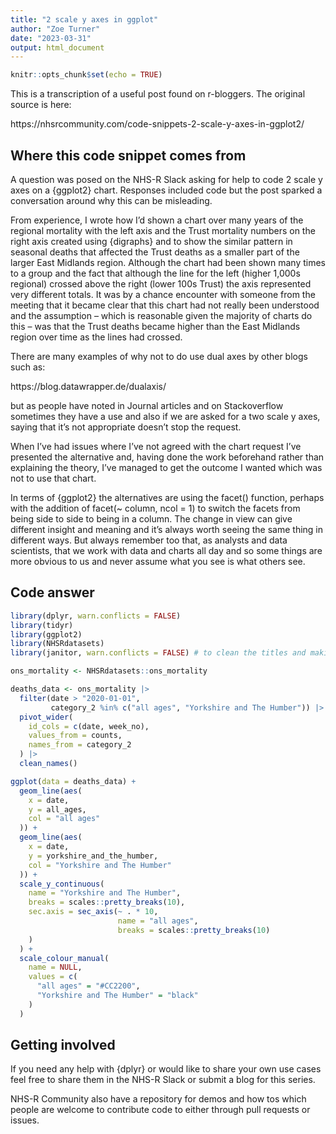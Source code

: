 ```yaml
---
title: "2 scale y axes in ggplot"
author: "Zoe Turner"
date: "2023-03-31"
output: html_document
---
```


```r
knitr::opts_chunk$set(echo = TRUE)
```
This is a transcription of a useful post found on r-bloggers. The original source is here:

https://nhsrcommunity.com/code-snippets-2-scale-y-axes-in-ggplot2/


## Where this code snippet comes from

A question was posed on the NHS-R Slack asking for help to code 2 scale y axes on a {ggplot2} chart. Responses included code but the post sparked a conversation around why this can be misleading.

From experience, I wrote how I’d shown a chart over many years of the regional mortality with the left axis and the Trust mortality numbers on the right axis created using {digraphs} and to show the similar pattern in seasonal deaths that affected the Trust deaths as a smaller part of the larger East Midlands region. Although the chart had been shown many times to a group and the fact that although the line for the left (higher 1,000s regional) crossed above the right (lower 100s Trust) the axis represented very different totals. It was by a chance encounter with someone from the meeting that it became clear that this chart had not really been understood and the assumption – which is reasonable given the majority of charts do this – was that the Trust deaths became higher than the East Midlands region over time as the lines had crossed.

There are many examples of why not to do use dual axes by other blogs such as:

https://blog.datawrapper.de/dualaxis/

but as people have noted in Journal articles and on Stackoverflow sometimes they have a use and also if we are asked for a two scale y axes, saying that it’s not appropriate doesn’t stop the request.

When I’ve had issues where I’ve not agreed with the chart request I’ve presented the alternative and, having done the work beforehand rather than explaining the theory, I’ve managed to get the outcome I wanted which was not to use that chart.

In terms of {ggplot2} the alternatives are using the facet() function, perhaps with the addition of facet(~ column, ncol = 1) to switch the facets from being side to side to being in a column. The change in view can give different insight and meaning and it’s always worth seeing the same thing in different ways. But always remember too that, as analysts and data scientists, that we work with data and charts all day and so some things are more obvious to us and never assume what you see is what others see.

## Code answer

```r
library(dplyr, warn.conflicts = FALSE)
library(tidyr)
library(ggplot2)
library(NHSRdatasets)
library(janitor, warn.conflicts = FALSE) # to clean the titles and making them snake_case

ons_mortality <- NHSRdatasets::ons_mortality

deaths_data <- ons_mortality |>
  filter(date > "2020-01-01",
         category_2 %in% c("all ages", "Yorkshire and The Humber")) |>
  pivot_wider(
    id_cols = c(date, week_no),
    values_from = counts,
    names_from = category_2
  ) |>
  clean_names()

ggplot(data = deaths_data) +
  geom_line(aes(
    x = date, 
    y = all_ages,
    col = "all ages"
  )) +
  geom_line(aes(
    x = date, 
    y = yorkshire_and_the_humber,
    col = "Yorkshire and The Humber"
  )) +
  scale_y_continuous(
    name = "Yorkshire and The Humber",
    breaks = scales::pretty_breaks(10),
    sec.axis = sec_axis(~ . * 10,
                        name = "all ages",
                        breaks = scales::pretty_breaks(10)
    )
  ) +
  scale_colour_manual(
    name = NULL,
    values = c(
      "all ages" = "#CC2200",
      "Yorkshire and The Humber" = "black"
    )
  )
```

## Getting involved

If you need any help with {dplyr} or would like to share your own use cases feel free to share them in the NHS-R Slack or submit a blog for this series.

NHS-R Community also have a repository for demos and how tos which people are welcome to contribute code to either through pull requests or issues.